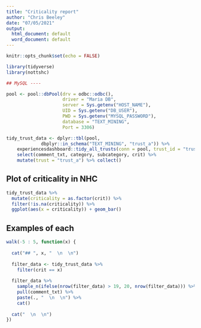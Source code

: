 ```yaml
---
title: "Criticality report"
author: "Chris Beeley"
date: "07/05/2021"
output:
  html_document: default
  word_document: default
---
```


```r

knitr::opts_chunk$set(echo = FALSE)

library(tidyverse)
library(nottshc)

## MySQL ----

pool <- pool::dbPool(drv = odbc::odbc(),
                     driver = "Maria DB",
                     server = Sys.getenv("HOST_NAME"),
                     UID = Sys.getenv("DB_USER"),
                     PWD = Sys.getenv("MYSQL_PASSWORD"),
                     database = "TEXT_MINING",
                     Port = 3306)

tidy_trust_data <- dplyr::tbl(pool, 
             dbplyr::in_schema("TEXT_MINING", "trust_a")) %>% 
    experiencesdashboard::tidy_all_trusts(conn = pool, trust_id = "trust_a") %>% 
    select(comment_txt, category, subcategory, crit) %>% 
    mutate(trust = "trust_a") %>% collect()

```

## Plot of criticality in NHC

```r

tidy_trust_data %>% 
  mutate(criticality = as.factor(crit)) %>% 
  filter(!is.na(criticality)) %>% 
  ggplot(aes(x = criticality)) + geom_bar()

```

## Examples of each

```r

walk(-5 : 5, function(x) {
  
  cat("## ", x, "  \n  \n")
  
  filter_data <- tidy_trust_data %>% 
    filter(crit == x)
  
  filter_data %>% 
    sample_n(ifelse(nrow(filter_data) > 19, 20, nrow(filter_data))) %>% 
    pull(comment_txt) %>%
    paste(., "  \n  \n") %>% 
    cat()
  
  cat("  \n  \n")
})

```

